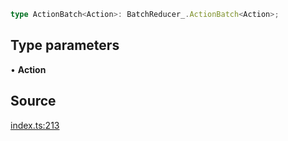 ```ts
type ActionBatch<Action>: BatchReducer_.ActionBatch<Action>;
```

## Type parameters

• **Action**

## Source

[index.ts:213](https://github.com/o1-labs/o1js/blob/6ebbc23710f6de023fea6d83dc93c5a914c571f2/src/index.ts#L213)
